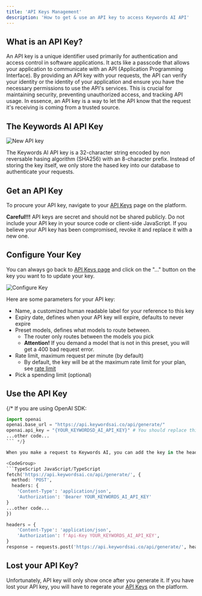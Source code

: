 ```yaml
---
title: 'API Keys Management'
description: 'How to get & use an API key to access Keywords AI API'
---
```


## What is an API Key?

An API key is a unique identifier used primarily for authentication and access control in software applications. It acts like a passcode that allows your application to communicate with an API (Application Programming Interface). By providing an API key with your requests, the API can verify your identity or the identity of your application and ensure you have the necessary permissions to use the API's services. This is crucial for maintaining security, preventing unauthorized access, and tracking API usage. In essence, an API key is a way to let the API know that the request it's receiving is coming from a trusted source.


## The Keywords AI API Key
<img src="/images/new-api-key.png" alt="New API key" />

The Keywords AI API key is a 32-character string encoded by non reversable hasing algorithm (SHA256) with an 8-character prefix. Instead of storing the key itself, we only store the hased key into our database to authenticate your requests.

## Get an API Key

To procure your API key, navigate to your [API Keys](https://platform.keywordsai.co/platform/api/api-keys) page on the platform.


**Careful!!!** API keys are secret and should not be shared publicly. Do not include your API key in your source code or client-side JavaScript. If you believe your API key has been compromised, revoke it and replace it with a new one.

## Configure Your Key

You can always go back to [API Keys page](https://platform.keywordsai.co/platform/api/api-keys) and click on the "..." button on the key you want to to update your key.


<img src='/images/configure-key.png' alt="Configure Key"/>

Here are some parameters for your API key:

- Name, a customized human readable label for your reference to this key
- Expiry date, defines when your API key will expire, defaults to never expire
- Preset models, defines what models to route between. 
  - The router only routes between the models you pick
  - <strong>Attention!</strong> If you demand a model that is not in this preset, you will get a 400 bad request error.
- Rate limit, maximum request per minute (by default)
  - By default, the key will be at the maximum rate limit for your plan, see [rate limit](/guides/limits#rate-limits)
- Pick a spending limit (optional)


## Use the API Key

{/* If you are using OpenAI SDK:

```python
import openai
openai.base_url = "https://api.keywordsai.co/api/generate/"
openai.api_key = "{YOUR_KEYWORDSD_AI_API_KEY}" # You should replace this with your actual key
...other code...
``` */}

When you make a request to Keywords AI, you can add the key in the header under the Authorization tab with the keyword "Api Key" (case sensitive).

<CodeGroup>
```TypeScript JavaScript/TypeScript
fetch('https://api.keywordsai.co/api/generate/', {
  method: 'POST',
  headers: {
    'Content-Type': 'application/json',
    'Authorization': 'Bearer YOUR_KEYWORDS_AI_API_KEY'
}
...other code...
})
```

```Python Python
headers = {
    'Content-Type': 'application/json',
    'Authorization': f'Api-Key YOUR_KEYWORDS_AI_API_KEY',
}
response = requests.post('https://api.keywordsai.co/api/generate/', headers=headers, json=data, stream=stream)
```
</CodeGroup>

## Lost your API Key?

Unfortunately, API key will only show once after you generate it. If you have lost your API key, you will have to regerate your [API Keys](https://platform.keywordsai.co/platform/api/api-keys) on the platform.